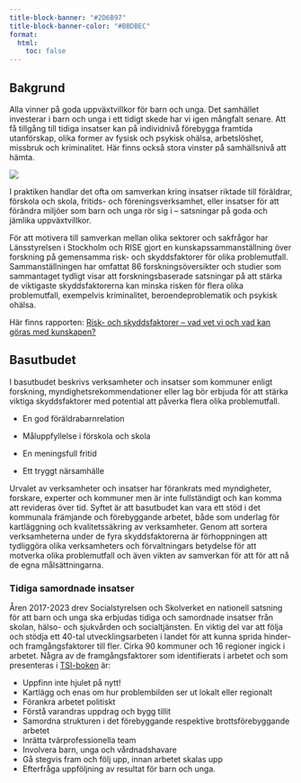 ```yaml
---
title-block-banner: "#2D6B97"
title-block-banner-color: "#BBDBEC"
format: 
  html:
    toc: false
---
```


## Bakgrund {.unnumbered}

Alla vinner på goda uppväxtvillkor för barn och unga. Det samhället investerar i barn och unga i ett tidigt skede har vi igen mångfalt senare. Att få tillgång till tidiga insatser kan på individnivå förebygga framtida utanförskap, olika former av fysisk och psykisk ohälsa, arbetslöshet, missbruk och kriminalitet. Här finns också stora vinster på samhällsnivå att hämta.


![](preventionsstjarnan.png)


I praktiken handlar det ofta om samverkan kring insatser riktade till föräldrar, förskola och skola, fritids- och föreningsverksamhet, eller insatser för att förändra miljöer som barn och unga rör sig i – satsningar på goda och jämlika uppväxtvillkor.

För att motivera till samverkan mellan olika sektorer och sakfrågor har Länsstyrelsen i Stockholm och RISE gjort en kunskapssammanställning över forskning på gemensamma risk- och skyddsfaktorer för olika problemutfall. Sammanställningen har omfattat 86 forskningsöversikter och studier som sammantaget tydligt visar att forskningsbaserade satsningar på att stärka de viktigaste skyddsfaktorerna kan minska risken för flera olika problemutfall, exempelvis kriminalitet, beroendeproblematik och psykisk ohälsa.

Här finns rapporten: [Risk- och skyddsfaktorer – vad vet vi och vad kan göras med kunskapen?](https://osf.io/ntcw3)

## Basutbudet

I basutbudet beskrivs verksamheter och insatser som kommuner enligt forskning, myndighetsrekommendationer eller lag bör erbjuda för att stärka viktiga skyddsfaktorer med potential att påverka flera olika problemutfall. 

-	En god föräldrabarnrelation

-	Måluppfyllelse i förskola och skola

-	En meningsfull fritid 

-	Ett tryggt närsamhälle

Urvalet av verksamheter och insatser har förankrats med myndigheter, forskare, experter och kommuner men är inte fullständigt och kan komma att revideras över tid. Syftet är att basutbudet kan vara ett stöd i det kommunala främjande och förebyggande arbetet, både som underlag för kartläggning och kvalitetssäkring av verksamheter. Genom att sortera verksamheterna under de fyra skyddsfaktorerna är förhoppningen att tydliggöra olika verksamheters och förvaltningars betydelse för att motverka olika problemutfall och även vikten av samverkan för att för att nå de egna målsättningarna.  


### Tidiga samordnade insatser

Åren 2017-2023 drev Socialstyrelsen och Skolverket en nationell satsning för att barn och unga ska erbjudas tidiga och samordnade insatser från skolan, hälso- och sjukvården och socialtjänsten. En viktig del var att följa och stödja ett 40-tal utvecklingsarbeten i landet för att kunna sprida hinder- och framgångsfaktorer till fler. Cirka 90 kommuner och 16 regioner ingick i arbetet. Några av de framgångsfaktorer som identifierats i arbetet och som presenteras i [TSI-boken](https://www.socialstyrelsen.se/globalassets/sharepoint-dokument/artikelkatalog/ovrigt/2023-10-8779.pdf) är: 

-	Uppfinn inte hjulet på nytt! 
-	Kartlägg och enas om hur problembilden ser ut lokalt eller regionalt 
-	Förankra arbetet politiskt 
-	Förstå varandras uppdrag och bygg tillit 
-	Samordna strukturen i det förebyggande respektive brottsförebyggande arbetet 
-	Inrätta tvärprofessionella team 
-	Involvera barn, unga och vårdnadshavare 
-	Gå stegvis fram och följ upp, innan arbetet skalas upp 
-	Efterfråga uppföljning av resultat för barn och unga.

